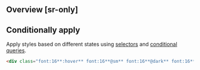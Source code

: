 ## Overview [sr-only]
<Overview/>

## Conditionally apply
Apply styles based on different states using [selectors](/guide/state-selectors) and [conditional queries](/guide/conditional-queries).
```html
<div class="font:16**:hover** font:16**@sm** font:16**@dark** font:16**@print**">…</div>
```

